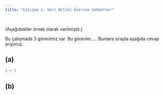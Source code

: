 ```yaml
---
title: "Çalışma 1: Veri Bilimi Üzerine Sohbetler"
---
```


\
(Aşağıdakiler örnek olarak verilmiştir.)

Bu çalışmada 3 görevimiz var. Bu görevler..... Bunlara sırayla aşağıda cevap arıyoruz.

## (a)

```r
1 + 1

```

## (b)
